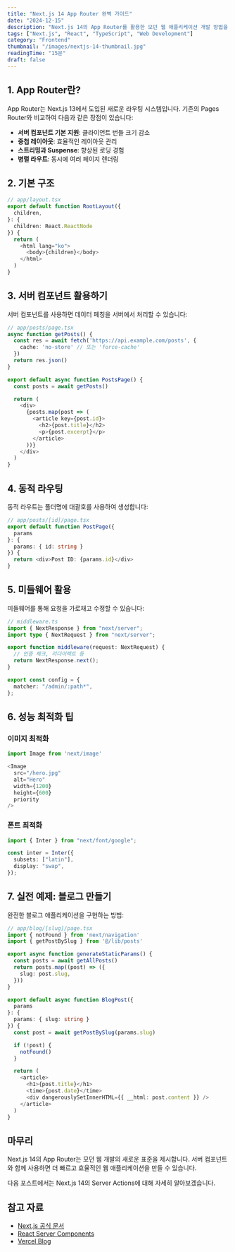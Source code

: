 ```yaml
---
title: "Next.js 14 App Router 완벽 가이드"
date: "2024-12-15"
description: "Next.js 14의 App Router를 활용한 모던 웹 애플리케이션 개발 방법을 상세히 알아봅니다."
tags: ["Next.js", "React", "TypeScript", "Web Development"]
category: "Frontend"
thumbnail: "/images/nextjs-14-thumbnail.jpg"
readingTime: "15분"
draft: false
---
```


## 1. App Router란?

App Router는 Next.js 13에서 도입된 새로운 라우팅 시스템입니다. 기존의 Pages Router와 비교하여 다음과 같은 장점이 있습니다:

- **서버 컴포넌트 기본 지원**: 클라이언트 번들 크기 감소
- **중첩 레이아웃**: 효율적인 레이아웃 관리
- **스트리밍과 Suspense**: 향상된 로딩 경험
- **병렬 라우트**: 동시에 여러 페이지 렌더링

## 2. 기본 구조

```typescript {1,3,5}
// app/layout.tsx
export default function RootLayout({
  children,
}: {
  children: React.ReactNode
}) {
  return (
    <html lang="ko">
      <body>{children}</body>
    </html>
  )
}
```

## 3. 서버 컴포넌트 활용하기

서버 컴포넌트를 사용하면 데이터 페칭을 서버에서 처리할 수 있습니다:

```typescript
// app/posts/page.tsx
async function getPosts() {
  const res = await fetch('https://api.example.com/posts', {
    cache: 'no-store' // 또는 'force-cache'
  })
  return res.json()
}

export default async function PostsPage() {
  const posts = await getPosts()

  return (
    <div>
      {posts.map(post => (
        <article key={post.id}>
          <h2>{post.title}</h2>
          <p>{post.excerpt}</p>
        </article>
      ))}
    </div>
  )
}
```

## 4. 동적 라우팅

동적 라우트는 폴더명에 대괄호를 사용하여 생성합니다:

```typescript
// app/posts/[id]/page.tsx
export default function PostPage({
  params
}: {
  params: { id: string }
}) {
  return <div>Post ID: {params.id}</div>
}
```

## 5. 미들웨어 활용

미들웨어를 통해 요청을 가로채고 수정할 수 있습니다:

```typescript
// middleware.ts
import { NextResponse } from "next/server";
import type { NextRequest } from "next/server";

export function middleware(request: NextRequest) {
  // 인증 체크, 리다이렉트 등
  return NextResponse.next();
}

export const config = {
  matcher: "/admin/:path*",
};
```

## 6. 성능 최적화 팁

### 이미지 최적화

```typescript
import Image from 'next/image'

<Image
  src="/hero.jpg"
  alt="Hero"
  width={1200}
  height={600}
  priority
/>
```

### 폰트 최적화

```typescript
import { Inter } from "next/font/google";

const inter = Inter({
  subsets: ["latin"],
  display: "swap",
});
```

## 7. 실전 예제: 블로그 만들기

완전한 블로그 애플리케이션을 구현하는 방법:

```typescript
// app/blog/[slug]/page.tsx
import { notFound } from 'next/navigation'
import { getPostBySlug } from '@/lib/posts'

export async function generateStaticParams() {
  const posts = await getAllPosts()
  return posts.map((post) => ({
    slug: post.slug,
  }))
}

export default async function BlogPost({
  params
}: {
  params: { slug: string }
}) {
  const post = await getPostBySlug(params.slug)

  if (!post) {
    notFound()
  }

  return (
    <article>
      <h1>{post.title}</h1>
      <time>{post.date}</time>
      <div dangerouslySetInnerHTML={{ __html: post.content }} />
    </article>
  )
}
```

## 마무리

Next.js 14의 App Router는 모던 웹 개발의 새로운 표준을 제시합니다. 서버 컴포넌트와 함께 사용하면 더 빠르고 효율적인 웹 애플리케이션을 만들 수 있습니다.

다음 포스트에서는 Next.js 14의 Server Actions에 대해 자세히 알아보겠습니다.

## 참고 자료

- [Next.js 공식 문서](https://nextjs.org/docs)
- [React Server Components](https://react.dev/blog/2023/03/22/react-labs-what-we-have-been-working-on-march-2023)
- [Vercel Blog](https://vercel.com/blog)
